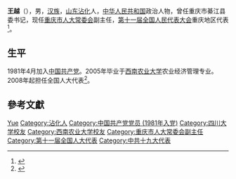 {{Otheruses|王越}}

'''王越'''（{{bd|1961年|9月|}}），男，[[汉族|汉族]]，[[山东|山东]][[沾化|沾化]]人，[[中华人民共和国|中华人民共和国]]政治人物，曾任重庆市綦江县委书记，现任[[重庆市人大常委会|重庆市人大常委会]]副主任，[[第十一届全国人民代表大会|第十一届全国人民代表大会]]重庆地区代表<ref>{{cite web|author=新华网|title=第十一届全国人大代表|url=http://news.xinhuanet.com/ziliao/2008-03/03/content_7708230.htm?node=36628|publisher=新华网|accessdate=2014-01-07|archive-date=2014-01-10|archive-url=https://web.archive.org/web/20140110211415/http://news.xinhuanet.com/ziliao/2008-03/03/content_7708230.htm?node=36628|dead-url=no}}</ref>。

== 生平 ==
1981年4月加入[[中国共产党|中国共产党]]。2005年毕业于[[西南农业大学|西南农业大学]]农业经济管理专业。2008年起担任全国人大代表<ref>{{cite news|title=全国人大代表信息-王越|url= http://210.82.31.1:8084/delegate/viewDelegate.action?dbid=112062|accessdate=2013-04-05|newspaper=全国人大网}}</ref>。

== 參考文獻 ==
{{reflist}}

{{重庆市领导人}}
{{全国人大代表/11/渝}}

{{Authority control}}
{{DEFAULTSORT:Wang王}}
[[Category:王姓|Yue]]
[[Category:沾化人|Category:沾化人]]
[[Category:中国共产党党员_(1981年入党)|Category:中国共产党党员 (1981年入党)]]
[[Category:四川大学校友|Category:四川大学校友]]
[[Category:西南农业大学校友|Category:西南农业大学校友]]
[[Category:重庆市人大常委会副主任|Category:重庆市人大常委会副主任]]
[[Category:第十一届全国人大代表|Category:第十一届全国人大代表]]
[[Category:中共十九大代表|Category:中共十九大代表]]